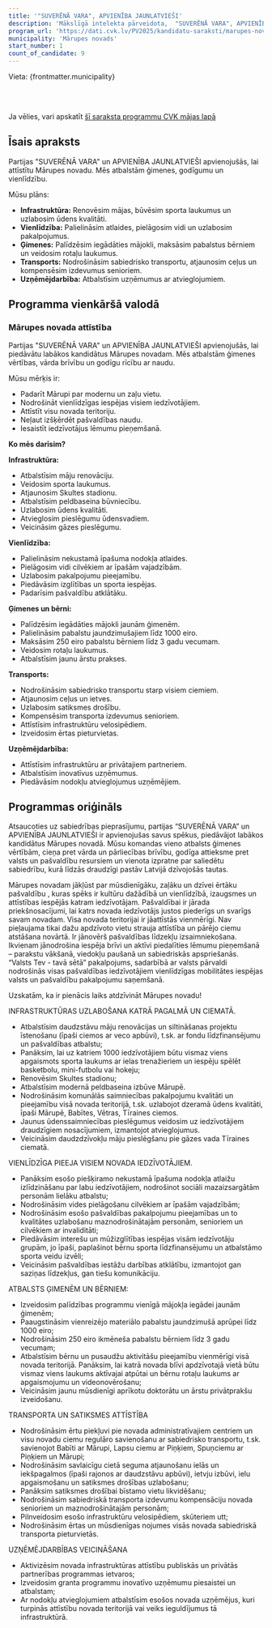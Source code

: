 ```yaml
---
title: '"SUVERĒNĀ VARA", APVIENĪBA JAUNLATVIEŠI'
description: 'Mākslīgā intelekta pārveidota,  "SUVERĒNĀ VARA", APVIENĪBA JAUNLATVIEŠI - Mārupes novads programma vienkāršā valodā'
program_url: 'https://dati.cvk.lv/PV2025/kandidatu-saraksti/marupes-novads/suverena-vara-apvieniba-jaunlatviesi'
municipality: 'Mārupes novads'
start_number: 1
count_of_candidate: 9
---
```



Vieta: {frontmatter.municipality}<br/>

<Badge text="Ģimeņu atbalsts" variant="note" size="small" /> <Badge text="Infrastruktūras uzlabošana" variant="note" size="small" /> <Badge text="Vienlīdzīga pieeja pakalpojumiem" variant="note" size="small" /> <Badge text="Transporta attīstība" variant="note" size="small" /> <Badge text="Uzņēmējdarbības veicināšana" variant="note" size="small" />

<br/><br/> 

<Card title='Šis ir mākslīga intelekta ģenerēts apraksts' icon='starlight'>
    Ja vēlies, vari apskatīt <a href={frontmatter.program_url} target='_blank'>šī saraksta programmu CVK mājas lapā</a>
    </Card>

## Īsais apraksts

Partijas "SUVERĒNĀ VARA" un APVIENĪBA JAUNLATVIEŠI apvienojušās, lai attīstītu Mārupes novadu. Mēs atbalstām ģimenes, godīgumu un vienlīdzību.

Mūsu plāns:

*   **Infrastruktūra:** Renovēsim mājas, būvēsim sporta laukumus un uzlabosim ūdens kvalitāti.
*   **Vienlīdzība:** Palielināsim atlaides, pielāgosim vidi un uzlabosim pakalpojumus.
*   **Ģimenes:** Palīdzēsim iegādāties mājokli, maksāsim pabalstus bērniem un veidosim rotaļu laukumus.
*   **Transports:** Nodrošināsim sabiedrisko transportu, atjaunosim ceļus un kompensēsim izdevumus senioriem.
*   **Uzņēmējdarbība:** Atbalstīsim uzņēmumus ar atvieglojumiem.

## Programma vienkāršā valodā

### Mārupes novada attīstība

Partijas "SUVERĒNĀ VARA" un APVIENĪBA JAUNLATVIEŠI apvienojušās, lai piedāvātu labākos kandidātus Mārupes novadam. Mēs atbalstām ģimenes vērtības, vārda brīvību un godīgu rīcību ar naudu.

Mūsu mērķis ir:

*   Padarīt Mārupi par modernu un zaļu vietu.
*   Nodrošināt vienlīdzīgas iespējas visiem iedzīvotājiem.
*   Attīstīt visu novada teritoriju.
*   Neļaut izšķērdēt pašvaldības naudu.
*   Iesaistīt iedzīvotājus lēmumu pieņemšanā.

**Ko mēs darīsim?**

**Infrastruktūra:**

*   Atbalstīsim māju renovāciju.
*   Veidosim sporta laukumus.
*   Atjaunosim Skultes stadionu.
*   Atbalstīsim peldbaseina būvniecību.
*   Uzlabosim ūdens kvalitāti.
*   Atvieglosim pieslēgumu ūdensvadiem.
*   Veicināsim gāzes pieslēgumu.

**Vienlīdzība:**

*   Palielināsim nekustamā īpašuma nodokļa atlaides.
*   Pielāgosim vidi cilvēkiem ar īpašām vajadzībām.
*   Uzlabosim pakalpojumu pieejamību.
*   Piedāvāsim izglītības un sporta iespējas.
*   Padarīsim pašvaldību atklātāku.

**Ģimenes un bērni:**

*   Palīdzēsim iegādāties mājokli jaunām ģimenēm.
*   Palielināsim pabalstu jaundzimušajiem līdz 1000 eiro.
*   Maksāsim 250 eiro pabalstu bērniem līdz 3 gadu vecumam.
*   Veidosim rotaļu laukumus.
*   Atbalstīsim jaunu ārstu prakses.

**Transports:**

*   Nodrošināsim sabiedrisko transportu starp visiem ciemiem.
*   Atjaunosim ceļus un ietves.
*   Uzlabosim satiksmes drošību.
*   Kompensēsim transporta izdevumus senioriem.
*   Attīstīsim infrastruktūru velosipēdiem.
*   Izveidosim ērtas pieturvietas.

**Uzņēmējdarbība:**

*   Attīstīsim infrastruktūru ar privātajiem partneriem.
*   Atbalstīsim inovatīvus uzņēmumus.
*   Piedāvāsim nodokļu atvieglojumus uzņēmējiem.

## Programmas oriģināls

Atsaucoties uz sabiedrības pieprasījumu, partijas “SUVERĒNĀ VARA” un APVIENĪBA JAUNLATVIEŠI ir apvienojušas savus spēkus, piedāvājot labākos kandidātus Mārupes novadā.
Mūsu komandas vieno atbalsts ģimenes vērtībām, cieņa pret vārda un pārliecības brīvību, godīga attieksme pret valsts un pašvaldību resursiem un vienota izpratne par saliedētu sabiedrību, kurā līdzās draudzīgi pastāv Latvijā dzīvojošās tautas.

Mārupes novadam jākļūst par mūsdienīgāku, zaļāku un dzīvei ērtāku pašvaldību , kuras spēks ir kultūru dažādībā un vienlīdzībā, izaugsmes un attīstības iespējās katram iedzīvotājam. Pašvaldībai ir jārada priekšnosacījumi, lai katrs novada iedzīvotājs justos piederīgs un svarīgs savam novadam.
Visa novada teritorijai ir jāattīstās vienmērīgi. Nav pieļaujama tikai dažu apdzīvoto vietu strauja attīstība un pārējo ciemu atstāšana novārtā.
Ir jānovērš pašvaldības līdzekļu izsaimniekošana.
Ikvienam jānodrošina iespēja brīvi un aktīvi piedalīties lēmumu pieņemšanā – parakstu vākšanā, viedokļu paušanā un sabiedriskās apspriešanās. “Valsts Tev - tavā sētā” pakalpojums, sadarbībā ar valsts pārvaldi nodrošinās visas pašvaldības iedzīvotājiem vienlīdzīgas mobilitātes iespējas valsts un pašvaldību pakalpojumu saņemšanā.

Uzskatām, ka ir pienācis laiks atdzīvināt Mārupes novadu!

INFRASTRUKTŪRAS UZLABOŠANA KATRĀ PAGALMĀ UN CIEMATĀ.
- Atbalstīsim daudzstāvu māju renovācijas un siltināšanas projektu īstenošanu (īpaši ciemos ar veco apbūvi), t.sk. ar fondu līdzfinansējumu un pašvaldības atbalstu;
- Panāksim, lai uz katriem 1000 iedzīvotājiem būtu vismaz viens apgaismots sporta laukums ar ielas trenažieriem un iespēju spēlēt basketbolu, mini-futbolu vai hokeju;
- Renovēsim Skultes stadionu;
- Atbalstīsim modernā peldbaseina izbūve Mārupē.
- Nodrošināsim komunālās saimniecības pakalpojumu kvalitāti un pieejamību visā novada teritorijā, t.sk. uzlabojot dzeramā ūdens kvalitāti, īpaši Mārupē, Babītes, Vētras, Tīraines ciemos.
- Jaunus ūdenssaimniecības pieslēgumus veidosim uz iedzīvotājiem draudzīgiem nosacījumiem, izmantojot atvieglojumus.
- Veicināsim daudzdzīvokļu māju pieslēgšanu pie gāzes vada Tīraines ciematā.

VIENLĪDZĪGA PIEEJA VISIEM NOVADA IEDZĪVOTĀJIEM.
- Panāksim esošo piešķiramo nekustamā īpašuma nodokļa atlaižu izlīdzināšanu par labu iedzīvotājiem, nodrošinot sociāli mazaizsargātām personām lielāku atbalstu;
- Nodrošināsim vides pielāgošanu cilvēkiem ar īpašām vajadzībām;
- Nodrošināsim esošo pašvaldības pakalpojumu pieejamības un to kvalitātes uzlabošanu maznodrošinātajām personām, senioriem un cilvēkiem ar invaliditāti;
- Piedāvāsim interešu un mūžizglītības iespējas visām iedzīvotāju grupām, jo īpaši, paplašinot bērnu sporta līdzfinansējumu un atbalstāmo sporta veidu izvēli;
- Veicināsim pašvaldības iestāžu darbības atklātību, izmantojot gan saziņas līdzekļus, gan tiešu komunikāciju.

ATBALSTS ĢIMENĒM UN BĒRNIEM:
- Izveidosim palīdzības programmu vienīgā mājokļa iegādei jaunām ģimenēm;
- Paaugstināsim vienreizējo materiālo pabalstu jaundzimušā aprūpei līdz 1000 eiro;
- Nodrošināsim 250 eiro ikmēneša pabalstu bērniem līdz 3 gadu vecumam;
- Atbalstīsim bērnu un pusaudžu aktivitāšu pieejamību vienmērīgi visā novada teritorijā. Panāksim, lai katrā novada blīvi apdzīvotajā vietā būtu vismaz viens laukums aktīvajai atpūtai un bērnu rotaļu laukums ar apgaismojumu un videonovērošanu;
- Veicināsim jaunu mūsdienīgi aprīkotu doktorātu un ārstu privātprakšu izveidošanu.

TRANSPORTA UN SATIKSMES ATTĪSTĪBA
- Nodrošināsim ērtu piekļuvi pie novada administratīvajiem centriem un visu novadu ciemu regulāro savienošanu ar sabiedrisko transportu, t.sk. savienojot Babīti ar Mārupi, Lapsu ciemu ar Piņķiem, Spuņciemu ar Piņķiem un Mārupi;
- Nodrošināsim savlaicīgu cietā seguma atjaunošanu ielās un iekšpagalmos (īpaši rajonos ar daudzstāvu apbūvi), ietvju izbūvi, ielu apgaismošanu un satiksmes drošības uzlabošanu;
- Panāksim satiksmes drošībai bīstamo vietu likvidēšanu;
- Nodrošināsim sabiedriskā transporta izdevumu kompensāciju novada senioriem un maznodrošinātajām personām;
- Pilnveidosim esošo infrastruktūru velosipēdiem, skūteriem utt;
- Nodrošināsim ērtas un mūsdienīgas nojumes visās novada sabiedriskā transporta pieturvietās.

UZŅĒMĒJDARBĪBAS VEICINĀŠANA
- Aktivizēsim novada infrastruktūras attīstību publiskās un privātās partnerības programmas ietvaros;
- Izveidosim granta programmu inovatīvo uzņēmumu piesaistei un atbalstam;
- Ar nodokļu atvieglojumiem atbalstīsim esošos novada uzņēmējus, kuri turpinās attīstību novada teritorijā vai veiks ieguldījumus tā infrastruktūrā.
